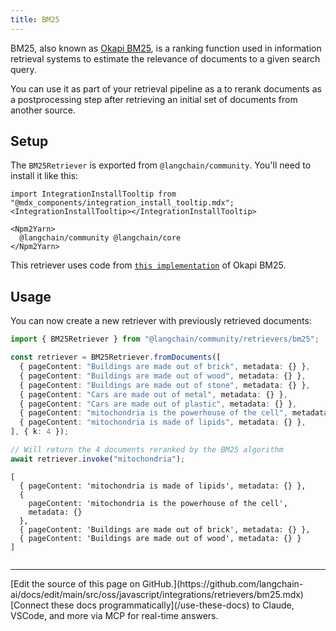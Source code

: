 ```yaml
---
title: BM25
---
```


BM25, also known as [Okapi BM25](https://en.wikipedia.org/wiki/Okapi_BM25), is a ranking function used in information retrieval systems to estimate the relevance of documents to a given search query.

You can use it as part of your retrieval pipeline as a to rerank documents as a postprocessing step after retrieving an initial set of documents from another source.

## Setup

The `BM25Retriever` is exported from `@langchain/community`. You'll need to install it like this:

```{=mdx}
import IntegrationInstallTooltip from "@mdx_components/integration_install_tooltip.mdx";
<IntegrationInstallTooltip></IntegrationInstallTooltip>

<Npm2Yarn>
  @langchain/community @langchain/core
</Npm2Yarn>
```

This retriever uses code from [`this implementation`](https://github.com/FurkanToprak/OkapiBM25) of Okapi BM25.

## Usage

You can now create a new retriever with previously retrieved documents:

```typescript
import { BM25Retriever } from "@langchain/community/retrievers/bm25";

const retriever = BM25Retriever.fromDocuments([
  { pageContent: "Buildings are made out of brick", metadata: {} },
  { pageContent: "Buildings are made out of wood", metadata: {} },
  { pageContent: "Buildings are made out of stone", metadata: {} },
  { pageContent: "Cars are made out of metal", metadata: {} },
  { pageContent: "Cars are made out of plastic", metadata: {} },
  { pageContent: "mitochondria is the powerhouse of the cell", metadata: {} },
  { pageContent: "mitochondria is made of lipids", metadata: {} },
], { k: 4 });

// Will return the 4 documents reranked by the BM25 algorithm
await retriever.invoke("mitochondria");
```

```output
[
  { pageContent: 'mitochondria is made of lipids', metadata: {} },
  {
    pageContent: 'mitochondria is the powerhouse of the cell',
    metadata: {}
  },
  { pageContent: 'Buildings are made out of brick', metadata: {} },
  { pageContent: 'Buildings are made out of wood', metadata: {} }
]
```

```typescript

```

---

<Callout icon="pen-to-square" iconType="regular">
    [Edit the source of this page on GitHub.](https://github.com/langchain-ai/docs/edit/main/src/oss/javascript/integrations/retrievers/bm25.mdx)
</Callout>
<Tip icon="terminal" iconType="regular">
    [Connect these docs programmatically](/use-these-docs) to Claude, VSCode, and more via MCP for    real-time answers.
</Tip>

